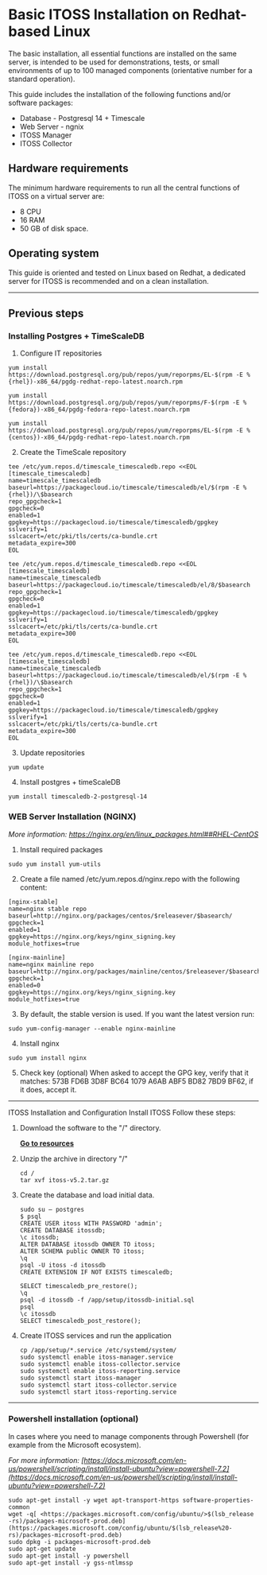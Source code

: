 
# Basic ITOSS Installation on Redhat-based Linux

The basic installation, all essential functions are installed on the same server, is intended to be used for demonstrations, tests, or small environments of up to 100 managed components (orientative number for a standard operation).

This guide includes the installation of the following functions and/or software packages:

* Database - Postgresql 14 + Timescale
* Web Server - ngnix
* ITOSS Manager
* ITOSS Collector

## Hardware requirements
The minimum hardware requirements to run all the central functions of ITOSS on a virtual server are:

* 8 CPU
* 16 RAM
* 50 GB of disk space.

## Operating system
This guide is oriented and tested on Linux based on Redhat, a dedicated server for ITOSS is recommended and on a clean installation.

***

## Previous steps

### Installing Postgres + TimeScaleDB
1. Configure IT repositories

<Tabs groupId="operating-systems">
  <TabItem value="redhat" label="Red Hat">

```shell
yum install https://download.postgresql.org/pub/repos/yum/reporpms/EL-$(rpm -E %{rhel})-x86_64/pgdg-redhat-repo-latest.noarch.rpm
```
  
  </TabItem>

  <TabItem value="fedora" label="Fedora">

```shell
yum install https://download.postgresql.org/pub/repos/yum/reporpms/F-$(rpm -E %{fedora})-x86_64/pgdg-fedora-repo-latest.noarch.rpm
```
  </TabItem>

  <TabItem value="centos" label="CentOS">

```shell
yum install https://download.postgresql.org/pub/repos/yum/reporpms/EL-$(rpm -E %{centos})-x86_64/pgdg-redhat-repo-latest.noarch.rpm
```
  </TabItem>

</Tabs>

2. Create the TimeScale repository

<Tabs groupId="operating-systems">

  <TabItem value="redhat" label="Red Hat">

```shell
tee /etc/yum.repos.d/timescale_timescaledb.repo <<EOL
[timescale_timescaledb]
name=timescale_timescaledb
baseurl=https://packagecloud.io/timescale/timescaledb/el/$(rpm -E %{rhel})/\$basearch
repo_gpgcheck=1
gpgcheck=0
enabled=1
gpgkey=https://packagecloud.io/timescale/timescaledb/gpgkey
sslverify=1
sslcacert=/etc/pki/tls/certs/ca-bundle.crt
metadata_expire=300
EOL
```
</TabItem>
<TabItem value="fedora" label="Fedora">

```shell
tee /etc/yum.repos.d/timescale_timescaledb.repo <<EOL
[timescale_timescaledb]
name=timescale_timescaledb
baseurl=https://packagecloud.io/timescale/timescaledb/el/8/$basearch
repo_gpgcheck=1
gpgcheck=0
enabled=1
gpgkey=https://packagecloud.io/timescale/timescaledb/gpgkey
sslverify=1
sslcacert=/etc/pki/tls/certs/ca-bundle.crt
metadata_expire=300
EOL
```    

</TabItem>
<TabItem value="centos" label="CentOS">

```shell
tee /etc/yum.repos.d/timescale_timescaledb.repo <<EOL
[timescale_timescaledb]
name=timescale_timescaledb
baseurl=https://packagecloud.io/timescale/timescaledb/el/$(rpm -E %{rhel})/\$basearch
repo_gpgcheck=1
gpgcheck=0
enabled=1
gpgkey=https://packagecloud.io/timescale/timescaledb/gpgkey
sslverify=1
sslcacert=/etc/pki/tls/certs/ca-bundle.crt
metadata_expire=300
EOL
```  
  
  </TabItem>
</Tabs>


3. Update repositories

```shell
yum update 
```


4. Install postgres + timeScaleDB

```shell
yum install timescaledb-2-postgresql-14

```

### WEB Server Installation (NGINX)

_More information: https://nginx.org/en/linux_packages.html##RHEL-CentOS_

1. Install required packages

```shell
sudo yum install yum-utils
```
2. Create a file named /etc/yum.repos.d/nginx.repo with the following content:

```shell
[nginx-stable]
name=nginx stable repo
baseurl=http://nginx.org/packages/centos/$releasever/$basearch/
gpgcheck=1
enabled=1
gpgkey=https://nginx.org/keys/nginx_signing.key
module_hotfixes=true

[nginx-mainline]
name=nginx mainline repo
baseurl=http://nginx.org/packages/mainline/centos/$releasever/$basearch/
gpgcheck=1
enabled=0
gpgkey=https://nginx.org/keys/nginx_signing.key
module_hotfixes=true
```

3. By default, the stable version is used. If you want the latest version run:
```shell
sudo yum-config-manager --enable nginx-mainline
```

4. Install nginx

```shell
sudo yum install nginx
```

5. Check key (optional)
When asked to accept the GPG key, verify that it matches: 573B FD6B 3D8F BC64 1079 A6AB ABF5 BD82 7BD9 BF62, if it does, accept it.
***
ITOSS Installation and Configuration
Install ITOSS
Follow these steps:

1. Download the software to the "/" directory.

    **[Go to resources](/resources)**

2. Unzip the archive in directory "/"

    ```shell
    cd /
    tar xvf itoss-v5.2.tar.gz
    ```

3. Create the database and load initial data.

    ```shell
    sudo su – postgres 
    $ psql 
    CREATE USER itoss WITH PASSWORD 'admin'; 
    CREATE DATABASE itossdb; 
    \c itossdb; 
    ALTER DATABASE itossdb OWNER TO itoss; 
    ALTER SCHEMA public OWNER TO itoss; 
    \q
    psql -U itoss -d itossdb
    CREATE EXTENSION IF NOT EXISTS timescaledb;

    SELECT timescaledb_pre_restore(); 
    \q
    psql -d itossdb -f /app/setup/itossdb-initial.sql
    psql
    \c itossdb
    SELECT timescaledb_post_restore(); 
    ```

4. Create ITOSS services and run the application

    ```shell
    cp /app/setup/*.service /etc/systemd/system/ 
    sudo systemctl enable itoss-manager.service 
    sudo systemctl enable itoss-collector.service 
    sudo systemctl enable itoss-reporting.service 
    sudo systemctl start itoss-manager 
    sudo systemctl start itoss-collector.service 
    sudo systemctl start itoss-reporting.service 
    ```

***

### Powershell installation (optional)

In cases where you need to manage components through Powershell (for example from the Microsoft ecosystem).

_For more information:
[https://docs.microsoft.com/en-us/powershell/scripting/install/install-ubuntu?view=powershell-7.2](https://docs.microsoft.com/en-us/powershell/scripting/install/install-ubuntu?view=powershell-7.2)_

```shell
sudo apt-get install -y wget apt-transport-https software-properties-common
wget -q[ <https://packages.microsoft.com/config/ubuntu/>$(lsb_release -rs)/packages-microsoft-prod.deb](https://packages.microsoft.com/config/ubuntu/$(lsb_release%20-rs)/packages-microsoft-prod.deb)
sudo dpkg -i packages-microsoft-prod.deb
sudo apt-get update
sudo apt-get install -y powershell
sudo apt-get install -y gss-ntlmssp
```
